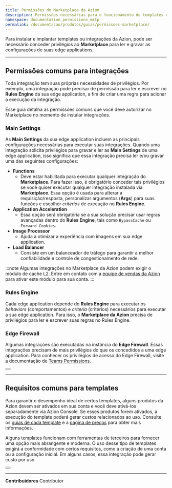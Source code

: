 ```yaml
---
title: Permissões do Marketplace da Azion
description: Permissões necessárias para o funcionamento de templates e integrações instaladas via Marketplace.
namespace: documentation_permissions_mktp
permalink: /documentacao/produtos/guias/permissoes-marketplace/
---
```


Para instalar e implantar templates ou integrações da Azion, pode ser necessário conceder privilégios ao **Marketplace** para ler e gravar as configurações de suas edge applications.

---

## Permissões comuns para integrações

Toda integração tem suas próprias necessidades de privilégios. Por exemplo, uma integração pode precisar de permissão para ler e escrever no **Rules Engine** da sua edge application, a fim de criar uma regra para acionar a execução da integração.

Esse guia detalha as permissões comuns que você deve autorizar no Marketplace no momento de instalar integrações.

### Main Settings

As **Main Settings** da sua edge application incluem as principais configurações necessárias para executar suas integrações. Quando uma integração solicita privilégios para gravar e ler as **Main Settings** de uma edge application, isso significa que essa integração precisa ler e/ou gravar uma das seguintes configurações:

- **Functions**
   - Deve estar habilitada para executar qualquer integração do **Marketplace**. Para fazer isso, é obrigatório conceder tais privilégios se você quiser executar qualquer integração instalada via **Marketplace**. Essa opção é usada para alterar a requisição/resposta, personalizar argumentos (**Args**) para suas funções e escolher *critérios* de execução no **Rules Engine**.
- **Application Acceleration**
   - Essa opção será obrigatória se a sua solução precisar usar regras avançadas dentro do **Rules Engine**, tais como `Bypass⁠Cache` ou `Forward Cookies`.
- **Image Processor**
   - Ajuda a otimizar a experiência com imagens em sua edge application.
- **Load Balancer**
   - Consiste em um balanceador de tráfego para garantir a melhor confiabilidade e controle de congestionamento de rede.

:::note
Algumas integrações no Marketplace da Azion podem exigir o módulo de cache L2. Entre em contato com a [equipe de vendas da Azion](/pt-br/contate-vendas/) para ativar este módulo para sua conta.
:::

### Rules Engine

Cada edge application depende do **Rules Engine** para executar os *behaviors* (comportamentos) e *criteria* (critérios) necessários para executar a sua edge application. Para isso, o **Marketplace da Azion** precisa de privilégios para ler e escrever suas regras no Rules Engine.

### Edge Firewall

Algumas integrações são executadas na instância do **Edge Firewall**. Essas integrações precisam de mais privilégios do que os concedidos a uma edge application. Para conhecer os privilégios de acesso do Edge Firewall, visite a documentação de [Teams Permissions](/pt-br/documentacao/produtos/gestao-de-contas/teams-permissions/).

<Button href="/pt-br/documentacao/produtos/marketplace/integracoes/" text="saiba mais sobre integrações" variant="secondary">

</Button>

---

## Requisitos comuns para templates

Para garantir o desempenho ideal de certos templates, alguns produtos da Azion devem ser ativados em sua conta e você deve ativá-los separadamente via Azion Console. Se esses produtos forem ativados, a execução do template poderá gerar custos relacionados ao uso. Consulte os [guias de cada template](/pt-br/documentacao/produtos/guias/#azion-templates) e a [página de preços](/pt-br/precos/) para obter mais informações.

Alguns templates funcionam com ferramentas de terceiros para fornecer uma opção mais abrangente e moderna. O uso desse tipo de templates exigirá a conformidade com certos requisitos, como a criação de uma conta ou a configuração inicial. Em alguns casos, essa integração pode gerar custo por uso.

<Button href="/pt-br/documentacao/produtos/marketplace/templates/" text="Saiba mais sobre templates" variant="secondary">

</Button>

---


**Contribuidores** <ContributorList>Contributor</ContributorList>
